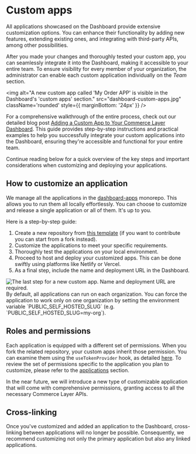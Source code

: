 
<Meta title="Getting Started/Custom apps"></Meta>

# Custom apps

All applications showcased on the Dashboard provide extensive customization options. You can enhance their functionality by adding new features, extending existing ones, and integrating with third-party APIs, among other possibilities.

After you made your changes and thoroughly tested your custom app, you can seamlessly integrate it into the Dashboard, making it accessible to your entire team. To ensure visibility for every member of your organization, the administrator can enable each custom application individually on the _Team_ section.

<img
  alt="A new custom app called 'My Order APP' is visible in the Dashboard's 'custom apps' section."
  src="dashboard-custom-apps.jpg"
  className='rounded'
  style={{ marginBottom: '24px' }}
  />

For a comprehensive walkthrough of the entire process, check out our detailed blog post [Adding a Custom App to Your Commerce Layer Dashboard](https://commercelayer.io/blog/adding-a-custom-app-to-your-commerce-layer-dashboard). This guide provides step-by-step instructions and practical examples to help you successfully integrate your custom applications into the Dashboard, ensuring they're accessible and functional for your entire team.

Continue reading below for a quick overview of the key steps and important considerations when customizing and deploying your applications.

## How to customize an application

We manage all the applications in the [dashboard-apps](https://github.com/commercelayer/dashboard-apps) monorepo. This allows you to run them all locally effortlessly. You can choose to customize and release a single application or all of them. It's up to you.

Here is a step-by-step guide:

1. Create a new repository from [this template](https://github.com/new?template_owner=commercelayer&template_name=dashboard-apps) (if you want to contribute you can start from a fork instead).
1. Customize the applications to meet your specific requirements.
1. Thoroughly test the applications on your local environment.
1. Proceed to host and deploy your customized apps. This can be done swiftly using platforms like Netlify or Vercel.
1. As a final step, include the name and deployment URL in the Dashboard.

<div className='rounded' style={{ backgroundColor: '#f8f8f8', marginBottom: '24px', padding: '20px 0px 10px' }}>
  <img
    alt="The last step for a new custom app. Name and deployment URL are required."
    src="dashboard-new-custom-app.png"
    className='rounded'
    style={{ margin: '0 auto', maxWidth: '500px', width: '100%' }}
    />
</div>

<span type="warning">
  By default, all applications can run on each organization.
  You can force the application to work only on one organization by setting the environment variable `PUBLIC_SELF_HOSTED_SLUG` (e.g. `PUBLIC_SELF_HOSTED_SLUG=my-org`).
</span>

## Roles and permissions

Each application is equipped with a different set of permissions. When you fork the related repository, your custom apps inherit those permission.
You can examine them using the `useTokenProvider` hook, as detailed [here](/docs/getting-started-token-provider--docs#how-to-read-exposed-information-from-react-context). To review the set of permissions specific to the application you plan to customize, please refer to the [applications](/docs/getting-started-applications--docs) section.

<span type="info" title="Coming soon">
  In the near future, we will introduce a new type of customizable application
  that will come with comprehensive permissions, granting access to all the
  necessary Commerce Layer APIs.
</span>

## Cross-linking

<span type="warning">
  Once you've customized and added an application to the Dashboard, cross-linking
  between applications will no longer be possible. Consequently, we recommend
  customizing not only the primary application but also any linked applications.
</span>
